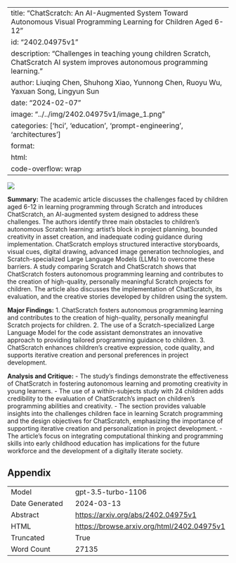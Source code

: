 
---
title: "ChatScratch: An AI-Augmented System Toward Autonomous Visual Programming Learning for Children Aged 6-12"
id: "2402.04975v1"
description: "Challenges in teaching young children Scratch, ChatScratch AI system improves autonomous programming learning."
author: Liuqing Chen, Shuhong Xiao, Yunnong Chen, Ruoyu Wu, Yaxuan Song, Lingyun Sun
date: "2024-02-07"
image: "../../img/2402.04975v1/image_1.png"
categories: ['hci', 'education', 'prompt-engineering', 'architectures']
format:
  html:
    code-overflow: wrap
---

![](../../img/2402.04975v1/image_1.png)

**Summary:**
The academic article discusses the challenges faced by children aged 6-12 in learning programming through Scratch and introduces ChatScratch, an AI-augmented system designed to address these challenges. The authors identify three main obstacles to children's autonomous Scratch learning: artist's block in project planning, bounded creativity in asset creation, and inadequate coding guidance during implementation. ChatScratch employs structured interactive storyboards, visual cues, digital drawing, advanced image generation technologies, and Scratch-specialized Large Language Models (LLMs) to overcome these barriers. A study comparing Scratch and ChatScratch shows that ChatScratch fosters autonomous programming learning and contributes to the creation of high-quality, personally meaningful Scratch projects for children. The article also discusses the implementation of ChatScratch, its evaluation, and the creative stories developed by children using the system.

**Major Findings:**
1. ChatScratch fosters autonomous programming learning and contributes to the creation of high-quality, personally meaningful Scratch projects for children.
2. The use of a Scratch-specialized Large Language Model for the code assistant demonstrates an innovative approach to providing tailored programming guidance to children.
3. ChatScratch enhances children's creative expression, code quality, and supports iterative creation and personal preferences in project development.

**Analysis and Critique:**
- The study's findings demonstrate the effectiveness of ChatScratch in fostering autonomous learning and promoting creativity in young learners.
- The use of a within-subjects study with 24 children adds credibility to the evaluation of ChatScratch's impact on children's programming abilities and creativity.
- The section provides valuable insights into the challenges children face in learning Scratch programming and the design objectives for ChatScratch, emphasizing the importance of supporting iterative creation and personalization in project development.
- The article's focus on integrating computational thinking and programming skills into early childhood education has implications for the future workforce and the development of a digitally literate society.

## Appendix

|          |          |
|----------|----------|
| Model     | gpt-3.5-turbo-1106       |
| Date Generated     | 2024-03-13       |
| Abstract | [https://arxiv.org/abs/2402.04975v1](https://arxiv.org/abs/2402.04975v1)        |
| HTML     | [https://browse.arxiv.org/html/2402.04975v1](https://browse.arxiv.org/html/2402.04975v1)       |
| Truncated       | True       |
| Word Count       | 27135       |